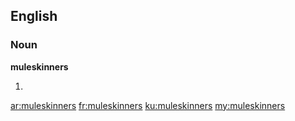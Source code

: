 ==English==
===Noun===
'''muleskinners'''

#{{plural of|[[muleskinner]]}}

[[ar:muleskinners]]
[[fr:muleskinners]]
[[ku:muleskinners]]
[[my:muleskinners]]